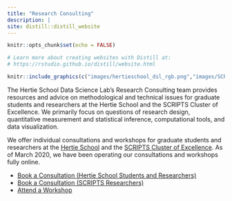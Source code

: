 ```yaml
---
title: "Research Consulting"
description: |
site: distill::distill_website
---
```


```r
knitr::opts_chunk$set(echo = FALSE)

# Learn more about creating websites with Distill at:
# https://rstudio.github.io/distill/website.html

```

```r
knitr::include_graphics(c("images/hertieschool_dsl_rgb.png","images/SCRIPTS.png"))
```

The Hertie School Data Science Lab's Research Consulting team provides resources and advice on methodological and technical issues for graduate students and researchers at the Hertie School and the SCRIPTS Cluster of Excellence. We primarily focus on questions of research design, quantitative measurement and statistical inference, computational tools, and data visualization. 

We offer individual consultations and workshops for graduate students and researchers at the [Hertie School](https://www.hertie-school.org/en/) and the [SCRIPTS Cluster of Excellence](https://www.scripts-berlin.eu/). As of March 2020, we have been operating our consultations and workshops fully online. 

- [Book a Consultation (Hertie School Students and Researchers)](https://moodle.hertie-school.org/mod/scheduler/view.php?id=57896)
- [Book a Consultation (SCRIPTS Researchers)](https://forms.gle/uTUNPgW4UrZhRJVa9)
- [Attend a Workshop](mailto:koh@hertie-school.org)